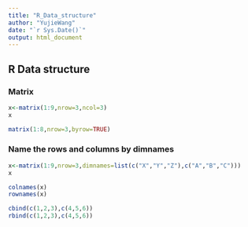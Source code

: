 ```yaml
---
title: "R_Data_structure"
author: "YujieWang"
date: "`r Sys.Date()`"
output: html_document
---
```


## R Data structure

### Matrix

```r
x<-matrix(1:9,nrow=3,ncol=3)
x
```
```r
matrix(1:8,nrow=3,byrow=TRUE)
```

### Name the rows and columns by dimnames

```r
x<-matrix(1:9,nrow=3,dimnames=list(c("X","Y","Z"),c("A","B","C")))
x
```

```r
colnames(x)
rownames(x)
```

```r
cbind(c(1,2,3),c(4,5,6))
rbind(c(1,2,3),c(4,5,6))
```


